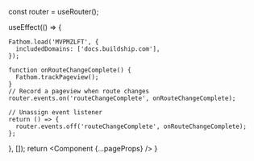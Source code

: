 
  const router = useRouter();

  useEffect(() => {
   
    Fathom.load('MVPMZLFT', {
      includedDomains: ['docs.buildship.com'],
    });

    function onRouteChangeComplete() {
      Fathom.trackPageview();
    }
    // Record a pageview when route changes
    router.events.on('routeChangeComplete', onRouteChangeComplete);

    // Unassign event listener
    return () => {
      router.events.off('routeChangeComplete', onRouteChangeComplete);
    };
  }, []);
  return <Component {...pageProps} />
}



